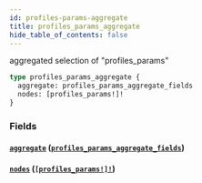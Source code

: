 ```yaml
---
id: profiles-params-aggregate
title: profiles_params_aggregate
hide_table_of_contents: false
---
```


aggregated selection of "profiles_params"

```graphql
type profiles_params_aggregate {
  aggregate: profiles_params_aggregate_fields
  nodes: [profiles_params!]!
}
```

### Fields

#### [`aggregate`](#) ([`profiles_params_aggregate_fields`](/07-graphql/objects/profiles-params-aggregate-fields))

#### [`nodes`](#) ([`[profiles_params!]!`](/07-graphql/objects/profiles-params))
